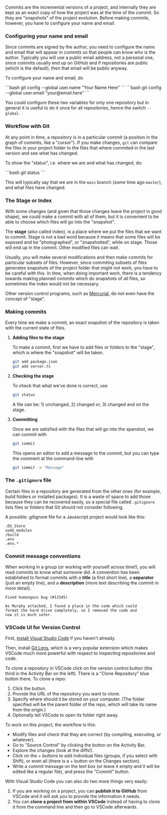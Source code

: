 
Commits are the incremental versions of a project, and internally they are kept as an exact copy of how the project was at the time of the commit. So they are "snapshots" of the project evolution. Before making commits, however, you have to configure your name and email.

### Configuring your name and email

Since commits are signed by the author, you need to configure the name and email that will appear in commits so that people can know who is the author.
Typically you will use a public email address, not a personal one, since commits usually end up on GitHub and if repositories are public (which is the default), then that email will be public anyway.

To configure your name and email, do

<CopyableCode>
```bash
git config --global user.name "Your Name Here"
```
</CopyableCode>

<CopyableCode>
```bash
git config --global user.email "your@email.here"
```
</CopyableCode>

You could configure these two variables for only one repository but in general it is useful to do it once for all repositories, hence the switch `--global`.

### Workflow with Git

At any point in time, a repository is in a particular commit (a position in the graph of commits, like a "cursor"). If you make changes, `git` can compare the files in your project folder to the files that where commited in the last version and see what has changed.

To show the "status", i.e. where we are and what has changed, do:

<CopyableCode>
```bash
git status
```
</CopyableCode>

This will typically say that we are in the `main` branch (some time ago `master`), and
what files have changed.

### The Stage or Index

With some changes (and given that those changes leave the project in good shape), we could make a commit with all of them, but it is convenient to be able to choose which files will go into the "snapshot".

The **stage** (also called index), is a place where we put the files that we want to commit. Stage is not a bad word because it means that some files will be exposed and be "photographed", or "snapshotted", while on stage. Those will end up in the commit. Other modified files can wait.

Usually, you will make several modifications and then make commits for particular subsets of files. However, since commiting subsets of files generates snapshots of the project folder that might not work, you have to be careful with this. In time, when doing important work, there is a tendency towards making planned commits which do snapshots of all files, so sometimes the index would not be necessary.

<div class="note">
   Other version control programs, such as <a href="https://www.mercurial-scm.org/">Mercurial</a>, do not even have the concept of "stage".
</div>

### Making commits

Every time we make a commit, an exact snapshot of the repository is taken with
the current state of files.

1. **Adding files to the stage**

   To make a commit, first we have to add files or folders to the "stage", which is where the "snapshot" will be taken.

   ```bash
   git add package.json
   git add server.ts
   ```

2. **Checking the stage**

   To check that what we've done is correct, use

   ```bash
   git status
   ```

   A file can be: 1) unchanged, 2) changed or, 3) changed and on the stage.

3. **Committing**

   Once we are satisfied with the files that will go into the spanshot, we can commit with

   ```bash
   git commit
   ```

   This opens an editor to add a message to the commit, but you can type the comment at the command-line
   with

   ```bash
   git commit -m "Message"
   ```

### The `.gitignore` file

Certain files in a repository are generated from the other ones (for example, build folders or installed packages). It is a waste of space to add those because they can be recovered easily, so a special file called `.gitignore` lists files or folders that Git should not consider following.

A possible .gitignore file for a Javascript project would look like this:

```
.DS_Store
node_modules
/build
.env
.env.*
```

### Commit message conventions

When working in a group (or working with yourself across time!), you will read commits to know what someone did. A convention has been established to format commits with a **title** (a first short line), a **separator** (just an empty line), and a **description** (more text describing the commit in more detail).

```
Fixed humongous bug (#12345)

As Murphy attacked, I found a place in the code which could
format the hard drive completely, so I removed the code and
now it is much safer.
```

### VSCode UI for Version Control

First, [install Visual Studio Code](https://code.visualstudio.com/Download) if you haven't already.

Then, install [Git Lens](https://marketplace.visualstudio.com/items?itemName=eamodio.gitlens), which is a very popular extension which makes VSCode much more powerful with respect to inspecting repositories and code.

To clone a repository in VSCode click on the version control button (the third in the Activity Bar on the left). There is a "Clone Repository" blue button there. To clone a repo:

1. Click the button.
2. Provide the URL of the repository you want to clone.
3. Specify where should it be stored on your computer. (The folder specified will be the parent folder of the repo, which will take its name from the origin.)
4. Optionally tell VSCode to open its folder right away.

To work on this project, the workflow is this:

- Modify files and check that they are correct (by compiling, executing, or whatever).
- Go to "Source Control" by clicking the button on the Activity Bar.
- Explore the changes (look at the diffs!).
- Click on the &plus; buttons to add individual files (groups, if you select with Shift), or even all (there is a &plus; button on the Changes section).
- Write a commit message on the text box (or leave it empty and it will be edited like a regular file), and press the "Commit" button.

With Visual Studio Code you can also do two more things very easily:

1. If you are working on a project, you can **publish it to GitHub** from VSCode and it will ask you to provide the information it needs.
2. You can **clone a project from within VSCode** instead of having to clone it from the command line and then go to VSCode afterwards.

